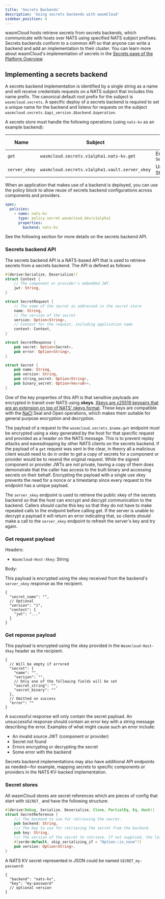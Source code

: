```yaml
---
title: 'Secrets Backends'
description: 'Using secrets backends with wasmCloud'
sidebar_position: 4
---
```


wasmCloud hosts retrieve secrets from secrets backends, which communicate with hosts over NATS using specified NATS subject prefixes. Secrets backends conform to a common API so that anyone can write a backend and add an implementation to their cluster. You can learn more about wasmCloud's implementation of secrets in the [Secrets page of the Platform Overview](/docs/concepts/secrets). 

## Implementing a secrets backend

A secrets backend implementation is identified by a single string as a name and will receive credentials requests on a NATS subject that includes this name prefix. The canonical default root prefix for the subject is `wasmcloud.secrets`. A specific deploy of a secrets backend is required to set a unique name for the backend and listens for requests on the subject `wasmcloud.secrets.$api_version.$backend.$operation`.

A secrets store must handle the following operations (using `nats-kv` as an example backend):

| Name          | Subject                                        | Return Payload             |
| ------------- | ---------------------------------------------- | -------------------------- |
| `get`         | `wasmcloud.secrets.v1alpha1.nats-kv.get`       | Encrypted `SecretResponse` |
| `server_xkey` | `wasmcloud.secrets.v1alpha1.vault.server_xkey` | Unencrypted String         |

When an application that makes use of a backend is deployed, you can use the policy block to allow reuse of secrets backend configurations across components and providers.

```yaml
spec:
  policies:
    - name: nats-kv
      type: policy.secret.wasmcloud.dev/v1alpha1
      properties:
        backend: nats-kv
```

See the following section for more details on the secrets backend API.

### Secrets backend API

The secrets backend API is a NATS-based API that is used to retrieve secrets from a secrets backend. The API is defined as follows:

```rust
#[derive(Serialize, Deserialize)]
struct Context {
    // The component or provider's embedded JWT.
    jwt: String,
}

struct SecretRequest {
    // The name of the secret as addressed in the secret store
    name: String,
    // The version of the secret
    version: Option<String>,
    // Context for the request, including application name
    context: Context,
}

struct SecretResponse {
    pub secret: Option<Secret>,
    pub error: Option<String>,
}

struct Secret {
    pub name: String,
    pub version: String,
    pub string_secret: Option<String>,
    pub binary_secret: Option<Vec<u8>>,
}
```

One of the key properties of this API is that sensitive payloads are encrypted in transit over NATS using **xkeys**. [Xkeys are x25519 keypairs that are an extension on top of NATS' nkeys format](https://docs.nats.io/running-a-nats-service/configuration/securing_nats/auth_callout#encryption). These keys are compatible with the [NaCl](https://nacl.cr.yp.to/) Seal and Open operations, which makes them suitable for general purpose encryption and decryption.

The payload of a request to the `wasmcloud.secrets.$name.get` endpoint _must_ be encrypted using a xkey generated by the host for that specific request and provided as a header on the NATS message. This is to prevent replay attacks and eavesdropping by other NATS clients on the secrets backend. If the payload of a `get` request was sent in the clear, in theory all a malicious client would need to do in order to get a copy of secrets for a component or provider would be to resend the original request. While the signed component or provider JWTs are _not_ private, having a copy of them does demonstrate that the caller has access to the built binary and accessing secrets on their behalf. Encrypting the payload with a single use xkey prevents the need for a nonce or a timestamp since every request to the endpoint has a unique payload.

The `server_xkey` endpoint is used to retrieve the public xkey of the secrets backend so that the host can encrypt and decrypt communication to the backend. Callers should cache this key so that they do not have to make repeated calls to the endpoint before calling get. If the server is unable to decrypt a payload it will return an error indicating that, so clients should make a call to the `server_xkey` endpoint to refresh the server's key and try again.

### Get request payload

Headers:

- `Wasmcloud-Host-Xkey`: String

Body:

This payload is encrypted using the xkey received from the backend's `server_xkey` response as the recipient.

```jsonc
{
  "secret_name": "",
  // Optional
  "version": "1",
  "context": {
    "jwt": "..."
  }
}
```

### Get reponse payload

This payload is encrypted using the xkey provided in the `Wasmcloud-Host-Xkey` header as the recipient.

```jsonc
{
  // Will be empty if errored
  "secret": {
    "name": "",
    "version": "",
    // Only one of the following fields will be set
    "secret_string": "",
    "secret_binary": ""
  },
  // Omitted on success
  "error": ""
}
```

A successful response will only contain the secret payload. An unsuccessful response should contain an error key with a string message describing the error. Examples of what might cause such an error include:

- An invalid source JWT (component or provider)
- Secret not found
- Errors encrypting or decrypting the secret
- Some error with the backend

Secrets backend implementations may also have additional API endpoints as needed&mdash;for example, mapping secrets to specific components or providers in the NATS KV-backed implementation.

### Secret stores

All wasmCloud stores are secret references which are pieces of config that start with `SECRET_` and have the following structure:

```rust
#[derive(Debug, Serialize, Deserialize, Clone, PartialEq, Eq, Hash)]
struct SecretReference {
    /// The backend to use for retrieving the secret.
    pub backend: String,
    /// The key to use for retrieving the secret from the backend.
    pub key: String,
    /// The version of the secret to retrieve. If not supplied, the latest version will be used.
    #[serde(default, skip_serializing_if = "Option::is_none")]
    pub version: Option<String>,
}
```

A NATS KV secret represented in JSON could be named `SECRET_my-password`:

```jsonc
{
  "backend": "nats-kv",
  "key": "my-password"
  // optional version
}
```
